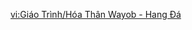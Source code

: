{{Tutorial
|title    = Rock-Cavernous Wayob Manifestation
|subtitle = New Entry
|type     = Enemies
|icon     = Icon Tutorial Monster.png
|about    = Rock-Cavernous Wayob Manifestation
|image1   = Tutorial Rock-Cavernous Wayob Manifestation.png
|text1    = The Wayob worshipped by the various tribes of Natlan manifest themselves in the form of these obsidian totems. In battle, the Wayob Manifestation will deploy its Arena: Moment of Trial, creating a shield for itself and absorbing the Elemental Energy of all characters in the Arena. Characters in the Arena deal greatly increased DMG. {{Color|help|If the shield is broken before the Arena expires}}, they will also regain a large amount of Energy. However, if they fail to break the shield, the Manifestation will generate a barrier based on the value of the remaining Elemental Shield.
|sort     = 2664
}}

[[vi:Giáo Trình/Hóa Thân Wayob - Hang Đá]]